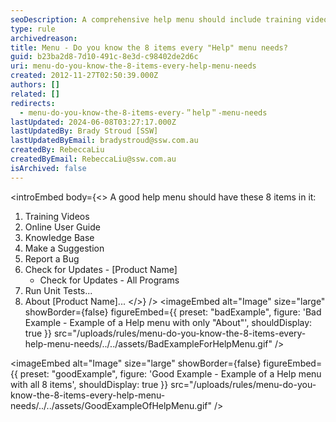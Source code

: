 ```yaml
---
seoDescription: A comprehensive help menu should include training videos, online user guides, knowledge bases, suggestion tools, bug reporting features, and more.
type: rule
archivedreason:
title: Menu - Do you know the 8 items every "Help" menu needs?
guid: b23ba2d8-7d10-491c-8e3d-c98402de2d6c
uri: menu-do-you-know-the-8-items-every-help-menu-needs
created: 2012-11-27T02:50:39.000Z
authors: []
related: []
redirects:
  - menu-do-you-know-the-8-items-every-＂help＂-menu-needs
lastUpdated: 2024-06-08T03:27:17.000Z
lastUpdatedBy: Brady Stroud [SSW]
lastUpdatedByEmail: bradystroud@ssw.com.au
createdBy: RebeccaLiu
createdByEmail: RebeccaLiu@ssw.com.au
isArchived: false
---
```


<introEmbed
  body={<>
A good help menu should have these 8 items in it:

1. Training Videos
2. Online User Guide
3. Knowledge Base
4. Make a Suggestion
5. Report a Bug
6. Check for Updates - [Product Name]
   - Check for Updates - All Programs
7. Run Unit Tests...
8. About [Product Name]...
  </>}
/>
<imageEmbed
  alt="Image"
  size="large"
  showBorder={false}
  figureEmbed={{
    preset: "badExample",
    figure: 'Bad Example - Example of a Help menu with only "About"',
    shouldDisplay: true
  }}
  src="/uploads/rules/menu-do-you-know-the-8-items-every-help-menu-needs/../../assets/BadExampleForHelpMenu.gif"
/>

<imageEmbed
  alt="Image"
  size="large"
  showBorder={false}
  figureEmbed={{
    preset: "goodExample",
    figure: 'Good Example - Example of a Help menu with all 8 items',
    shouldDisplay: true
  }}
  src="/uploads/rules/menu-do-you-know-the-8-items-every-help-menu-needs/../../assets/GoodExampleOfHelpMenu.gif"
/>
